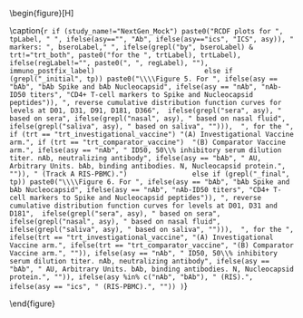 \begin{figure}[H]
\center

\includegraphics[width=1\textwidth]{`r here("immuno_graphical", "output", attr(config,"config"), paste0("Marker_Rcdf_", ifelse(asy=="","", paste0(asy,"_")), gsub("_initial|_final", "", tp), "_", trt, "_", bsero, "_", reg, study_name, if (study_name == "NextGen_Mock") str_extract(tp, "_(initial|final)$"), ".pdf"))`}

\caption{`r if (study_name!="NextGen_Mock") paste0("RCDF plots for ", tpLabel, " ", ifelse(asy=="", "Ab", ifelse(asy=="ics", "ICS", asy)), " markers: ", bseroLabel," ", ifelse(grepl("by", bseroLabel) & trt!="trt_both", paste0("for the ", trtLabel), trtLabel), ifelse(regLabel!="", paste0(", ", regLabel), ""), immuno_postfix_label)                           else if (grepl("_initial", tp)) paste0("\\\\Figure 5. For ", ifelse(asy == "bAb", "bAb Spike and bAb Nucleocapsid", ifelse(asy == "nAb", "nAb-ID50 titers", "CD4+ T-cell markers to Spike and Nucleocapsid peptides")), ", reverse cumulative distribution function curves for levels at D01, D31, D91, D181, D366",  ifelse(grepl("sera", asy), " based on sera", ifelse(grepl("nasal", asy), " based on nasal fluid", ifelse(grepl("saliva", asy), " based on saliva", ""))),  ", for the ", if (trt == "trt_investigational_vaccine") "(A) Investigational Vaccine arm.", if (trt == "trt_comparator_vaccine")  "(B) Comparator Vaccine arm.", ifelse(asy == "nAb", " ID50, 50\\% inhibitory serum dilution titer. nAb, neutralizing antibody", ifelse(asy == "bAb", " AU, Arbitrary Units. bAb, binding antibodies. N, Nucleocapsid protein.", "")), " (Track A RIS-PBMC).")                else if (grepl("_final", tp)) paste0("\\\\Figure 6. For ", ifelse(asy == "bAb", "bAb Spike and bAb Nucleocapsid", ifelse(asy == "nAb", "nAb-ID50 titers", "CD4+ T-cell markers to Spike and Nucleocapsid peptides")), ", reverse cumulative distribution function curves for levels at D01, D31 and D181",  ifelse(grepl("sera", asy), " based on sera", ifelse(grepl("nasal", asy), " based on nasal fluid", ifelse(grepl("saliva", asy), " based on saliva", ""))),  ", for the ", ifelse(trt == "trt_investigational_vaccine", "(A) Investigational Vaccine arm.", ifelse(trt == "trt_comparator_vaccine", "(B) Comparator Vaccine arm.", "")), ifelse(asy == "nAb", " ID50, 50\\% inhibitory serum dilution titer. nAb, neutralizing antibody", ifelse(asy == "bAb", " AU, Arbitrary Units. bAb, binding antibodies. N, Nucleocapsid protein.", "")), ifelse(asy %in% c("nAb", "bAb"), " (RIS).", ifelse(asy == "ics", " (RIS-PBMC).", "")) )`}

\end{figure}

\hphantom{Random text to appease the latex god}
